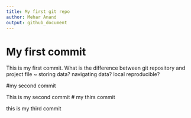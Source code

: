```yaml
---
title: My first git repo
author: Mehar Anand
output: github_document
---
```


# My first commit

This is my first commit.
What is the difference between git repository and project file ~ storing data? navigating data? local reproducible?

#my second commit

This is my second commit
# my thirs commit

this is my third commit
